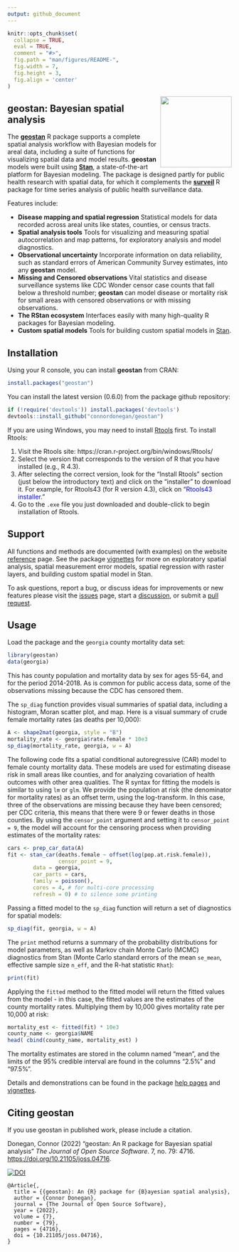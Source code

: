 ```yaml
---
output: github_document
---
```


<!-- README.md is generated from README.Rmd. Please edit that file -->

```r
knitr::opts_chunk$set(
  collapse = TRUE,
  eval = TRUE,
  comment = "#>",
  fig.path = "man/figures/README-",
  fig.width = 7,
  fig.height = 3,
  fig.align = 'center'
)
```
<img src="man/figures/logo.png" align="right" width="160" />

## geostan: Bayesian spatial analysis

The [**geostan**](https://connordonegan.github.io/geostan/) R package supports a complete spatial analysis workflow with Bayesian models for areal data, including a suite of functions for visualizing spatial data and model results. **geostan** models were built using [**Stan**](https://mc-stan.org), a state-of-the-art platform for Bayesian modeling. The package is designed partly for public health research with spatial data, for which it complements the [**surveil**](https://connordonegan.github.io/surveil/) R package for time series analysis of public health surveillance data.

Features include:

* **Disease mapping and spatial regression** Statistical models for data recorded across areal units like states, counties, or census tracts.
* **Spatial analysis tools** Tools for visualizing and measuring spatial autocorrelation and map patterns, for exploratory analysis and model diagnostics.  
* **Observational uncertainty** Incorporate information on data reliability, such as standard errors of American Community Survey estimates, into any **geostan** model.
* **Missing and Censored observations** Vital statistics and disease surveillance systems like CDC Wonder censor case counts that fall below a threshold number; **geostan** can model disease or mortality risk for small areas with censored observations or with missing observations.
* **The RStan ecosystem** Interfaces easily with many high-quality R packages for Bayesian modeling.
* **Custom spatial models** Tools for building custom spatial models in [Stan](https://mc-stan.org/).

## Installation

Using your R console, you can install **geostan** from CRAN:

``` r
install.packages("geostan")
```

You can install the latest version (0.6.0) from the package github repository:

```r
if (!require('devtools')) install.packages('devtools')
devtools::install_github("connordonegan/geostan")
```

If you are using Windows, you may need to install [Rtools](https://cran.r-project.org/bin/windows/Rtools/) first. To install Rtools:

1. Visit the Rtools site: https://cran.r-project.org/bin/windows/Rtools/
2. Select the version that corresponds to the version of R that you have installed (e.g., R 4.3).
3. After selecting the correct version, look for the "Install Rtools" section (just below the introductory text) and click on the "installer" to download it. For example, for Rtools43 (for R version 4.3), click on "<span style="color:blue">Rtools43 installer</span>."
4. Go to the `.exe` file you just downloaded and double-click to begin installation of Rtools.

## Support

All functions and methods are documented (with examples) on the website [reference](https://connordonegan.github.io/geostan/reference/index.html) page. See the package [vignettes](https://connordonegan.github.io/geostan/articles/index.html) for more on exploratory spatial analysis, spatial measurement error models, spatial regression with raster layers, and building custom spatial model in Stan.

To ask questions, report a bug, or discuss ideas for improvements or new features please visit the [issues](https://github.com/ConnorDonegan/geostan/issues) page, start a [discussion](https://github.com/ConnorDonegan/geostan/discussions), or submit a [pull request](https://github.com/ConnorDonegan/geostan/pulls).

## Usage

Load the package and the `georgia` county mortality data set:
```r
library(geostan)
data(georgia)
```

This has county population and mortality data by sex for ages 55-64, and for the period 2014-2018. As is common for public access data, some of the observations missing because the CDC has censored them. 

The `sp_diag` function provides visual summaries of spatial data, including a histogram, Moran scatter plot, and map. Here is a visual summary of crude female mortality rates (as deaths per 10,000):

```r
A <- shape2mat(georgia, style = "B")
mortality_rate <- georgia$rate.female * 10e3
sp_diag(mortality_rate, georgia, w = A)
```

The following code fits a spatial conditional autoregressive (CAR) model to female county mortality data. These models are used for estimating disease risk in small areas like counties, and for analyzing covariation of health outcomes with other area qualities. The R syntax for fitting the models is similar to using `lm` or `glm`. We provide the population at risk (the denominator for mortality rates) as an offset term, using the log-transform. In this case, three of the observations are missing because they have been censored; per CDC criteria, this means that there were 9 or fewer deaths in those counties. By using the `censor_point` argument and setting it to `censor_point = 9`, the model will account for the censoring process when providing estimates of the mortality rates:

```r
cars <- prep_car_data(A)
fit <- stan_car(deaths.female ~ offset(log(pop.at.risk.female)),
                censor_point = 9,
		data = georgia,
		car_parts = cars,
		family = poisson(),
		cores = 4, # for multi-core processing
		refresh = 0) # to silence some printing
```

Passing a fitted model to the `sp_diag` function will return a set of diagnostics for spatial models:

```r
sp_diag(fit, georgia, w = A)
```

The `print` method returns a summary of the probability distributions for model parameters, as well as Markov chain Monte Carlo (MCMC) diagnostics from Stan (Monte Carlo standard errors of the mean `se_mean`, effective sample size `n_eff`, and the R-hat statistic `Rhat`):

```r
print(fit)
```

Applying the `fitted` method to the fitted model will return the fitted values from the model - in this case, the fitted values are the estimates of the county mortality rates. Multiplying them by 10,000 gives mortality rate per 10,000 at risk:

```r
mortality_est <- fitted(fit) * 10e3
county_name <- georgia$NAME
head( cbind(county_name, mortality_est) )
```

The mortality estimates are stored in the column named "mean", and the limits of the 95\% credible interval are found in the columns "2.5%" and "97.5%".

Details and demonstrations can be found in the package [help pages](https://connordonegan.github.io/geostan/reference/index.html) and [vignettes](https://connordonegan.github.io/geostan/articles/index.html).

## Citing geostan

If you use geostan in published work, please include a citation.

Donegan, Connor (2022) "geostan: An R package for Bayesian spatial analysis" *The Journal of Open Source Software*. 7, no. 79: 4716. [https://doi.org/10.21105/joss.04716](https://doi.org/10.21105/joss.04716).

[![DOI](https://joss.theoj.org/papers/10.21105/joss.04716/status.svg)](https://doi.org/10.21105/joss.04716)

```
@Article{,
  title = {{geostan}: An {R} package for {B}ayesian spatial analysis},
  author = {Connor Donegan},
  journal = {The Journal of Open Source Software},
  year = {2022},
  volume = {7},
  number = {79},
  pages = {4716},
  doi = {10.21105/joss.04716},
}
```

